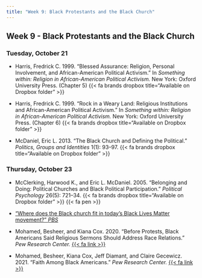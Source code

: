 ```yaml
---
title: "Week 9: Black Protestants and the Black Church"
---
```


::: {.content-visible when-format="pdf"}

## Week 9 - Black Protestants and the Black Church

:::


[//]: <> (Need to write intro)

### Tuesday, October 21

- Harris, Fredrick C. 1999. "Blessed Assurance: Religion, Personal Involvement, and African-American Political Activism." In *Something within: Religion in African-American Political Activism.* New York: Oxford University Press. (Chapter 5) {{< fa brands dropbox title="Available on Dropbox folder" >}}

- Harris, Fredrick C. 1999. "Rock in a Weary Land: Religious Institutions and African-American Political Activism." In *Something within: Religion in African-American Political Activism.* New York: Oxford University Press. (Chapter 6) {{< fa brands dropbox title="Available on Dropbox folder" >}}

- McDaniel, Eric L. 2013. "The Black Church and Defining the Political." *Politics, Groups and Identities* 1(1): 93–97. {{< fa brands dropbox title="Available on Dropbox folder" >}}





### Thursday, October 23

- McClerking, Harwood K., and Eric L. McDaniel. 2005. "Belonging and Doing: Political Churches and Black Political Participation." *Political Psychology* 26(5): 721–34. {{< fa brands dropbox title="Available on Dropbox folder" >}} {{< fa pen >}}

- ["Where does the Black church fit in today’s Black Lives Matter movement?" *PBS*](https://www.pbs.org/newshour/nation/where-does-the-black-church-fit-in-todays-black-lives-matter-movement)

- Mohamed, Besheer, and Kiana Cox. 2020. "Before Protests, Black Americans Said Religious Sermons Should Address Race Relations." *Pew Research Center.* [{{< fa link >}}](https://www.pewresearch.org/short-reads/2020/06/15/before-protests-black-americans-said-sermons-should-address-race-relations/)

- Mohamed, Besheer, Kiana Cox, Jeff Diamant, and Claire Gecewicz. 2021. "Faith Among Black Americans." *Pew Research Center.* [{{< fa link >}}](https://www.pewresearch.org/religion/2021/02/16/faith-among-black-americans/)








